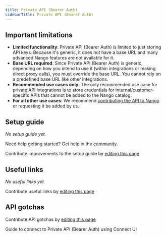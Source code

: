 ```yaml
---
title: Private API (Bearer Auth)
sidebarTitle: Private API (Bearer Auth)
---
```



<Overview />
<PreBuiltTooling />
<PreBuiltUseCases />

## Important limitations

- **Limited functionality**: Private API (Bearer Auth) is limited to just storing API keys. Because it's generic, it does not have a base URL and many advanced Nango features are not available for it.
- **Base URL required**: Since Private API (Bearer Auth) is generic, depending on how you intend to use it (within integrations or making direct proxy calls), you must override the base URL. You cannot rely on a predefined base URL like other integrations.
- **Recommended use cases only**: The only recommended use case for private API integrations is to store credentials for internal/customer-specific APIs that cannot be added to the Nango catalog.
- **For all other use cases**: We recommend [contributing the API to Nango](/implementation-guides/platform/contribute-new-api) or requesting it be added by us.

## Setup guide

_No setup guide yet._

<Tip>Need help getting started? Get help in the [community](https://nango.dev/slack).</Tip>

<Note>Contribute improvements to the setup guide by [editing this page](https://github.com/nangohq/nango/tree/master/docs-v2/integrations/all/private-api-bearer.mdx)</Note>

## Useful links

_No useful links yet._

<Note>Contribute useful links by [editing this page](https://github.com/nangohq/nango/tree/master/docs-v2/integrations/all/private-api-bearer.mdx)</Note>

## API gotchas

<Note>Contribute API gotchas by [editing this page](https://github.com/nangohq/nango/tree/master/docs-v2/integrations/all/private-api-bearer.mdx)</Note>

<Card title="Connect to Private API (Bearer Auth)" icon="link" href="/integrations/all/private-api-bearer/connect" horizontal>
  Guide to connect to Private API (Bearer Auth) using Connect UI
</Card>